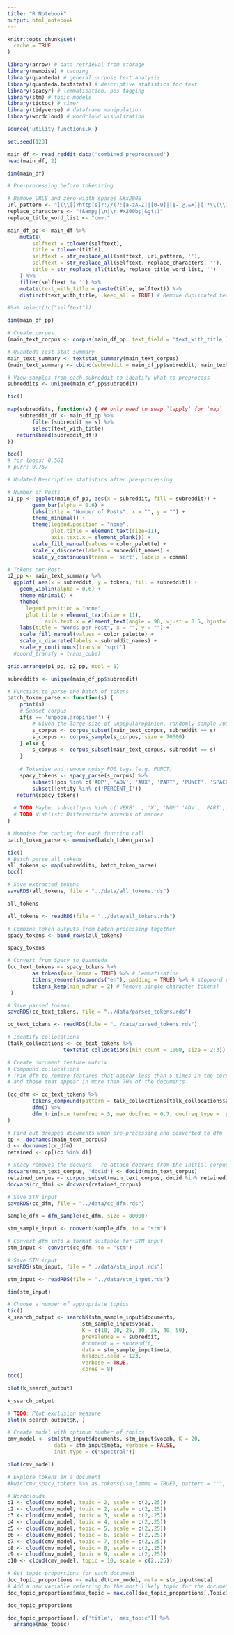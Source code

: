 ```yaml
---
title: "R Notebook"
output: html_notebook
---
```


```r
knitr::opts_chunk$set(
  cache = TRUE
)

library(arrow) # data retrieval from storage
library(memoise) # caching
library(quanteda) # general purpose text analysis
library(quanteda.textstats) # descriptive statistics for text
library(spacyr) # lemmatisation, pos tagging
library(stm) # topic models
library(tictoc) # timer
library(tidyverse) # dataframe manipulation
library(wordcloud) # wordcloud visualization

source('utility_functions.R')

set.seed(123)
```

```r
main_df <- read_reddit_data('combined_preprocessed')
head(main_df, 2)
```

```r
dim(main_df)
```


```r
# Pre-processing before tokenizing

# Remove URLS and zero-width spaces &#x200B
url_pattern <- "[(\\[]?http[s]?://(?:[a-zA-Z]|[0-9]|[$-_@.&+]|[!*\\(\\),]|(?:%[0-9a-fA-F][0-9a-fA-F]))+"
replace_characters <- "(&amp;|\n|\r|#x200b;|&gt;)"
replace_title_word_list <- "cmv:"

main_df_pp <- main_df %>%
    mutate(
        selftext = tolower(selftext),
        title = tolower(title),
        selftext = str_replace_all(selftext, url_pattern, ''), 
        selftext = str_replace_all(selftext, replace_characters, ''),
        title = str_replace_all(title, replace_title_word_list, '')
    ) %>%
    filter(selftext != '') %>% 
    mutate(text_with_title = paste(title, selftext)) %>% 
    distinct(text_with_title, .keep_all = TRUE) # Remove duplicated text with title (main_df_pp[!duplicated(main_df_pp$text_with_title),])

#%>% select(!c("selftext")) 

dim(main_df_pp)
```

```r
# Create corpus
(main_text_corpus <- corpus(main_df_pp, text_field = 'text_with_title'))
```


```r
# Quanteda Test stat summary
main_text_summary <- textstat_summary(main_text_corpus)
(main_text_summary <- cbind(subreddit = main_df_pp$subreddit, main_text_summary))
```

```r
# View samples from each subreddit to identify what to preprocess
subreddits <- unique(main_df_pp$subreddit)

tic()

map(subreddits, function(s) { ## only need to swap `lapply` for `map`
    subreddit_df <- main_df_pp %>%
        filter(subreddit == s) %>%
        select(text_with_title)
   return(head(subreddit_df))
})

toc()
# for loops: 0.561
# purr: 0.767
```

```r
# Updated Descriptive statistics after pre-processing

# Number of Posts
p1_pp <- ggplot(main_df_pp, aes(x = subreddit, fill = subreddit)) +
        geom_bar(alpha = 0.6) +
        labs(title = "Number of Posts", x = "", y = "") +
        theme_minimal() +
        theme(legend.position = "none", 
              plot.title = element_text(size=11), 
              axis.text.x = element_blank()) +
        scale_fill_manual(values = color_palette) +
        scale_x_discrete(labels = subreddit_names) +
        scale_y_continuous(trans = 'sqrt', labels = comma)

# Tokens per Post
p2_pp <- main_text_summary %>%
  ggplot( aes(x = subreddit, y = tokens, fill = subreddit)) +
    geom_violin(alpha = 0.6) +
    theme_minimal() +
    theme(
      legend.position = "none",
      plot.title = element_text(size = 11),
            axis.text.x = element_text(angle = 90, vjust = 0.5, hjust=1)) +
    labs(title = "Words per Post", x = "", y = "") +
    scale_fill_manual(values = color_palette) +
    scale_x_discrete(labels = subreddit_names) +
    scale_y_continuous(trans = 'sqrt')
  #coord_trans(y = trans_cube)
```

```r
grid.arrange(p1_pp, p2_pp, ncol = 1)
```

```r
subreddits <- unique(main_df_pp$subreddit)
```

```r
# Function to parse one batch of tokens
batch_token_parse <- function(s) {
    print(s)
    # Subset corpus
    if(s == 'unpopularopinion') {
        # Given the large size of unpopularopinion, randomly sample 70000 documents
        s_corpus <- corpus_subset(main_text_corpus, subreddit == s)
        s_corpus <- corpus_sample(s_corpus, size = 70000)
    } else {
        s_corpus <- corpus_subset(main_text_corpus, subreddit == s)
    }
  
    # Tokenise and remove noisy POS tags (e.g. PUNCT)
    spacy_tokens <- spacy_parse(s_corpus) %>% 
        subset(!pos %in% c('ADP', 'ADV', 'AUX', 'PART', 'PUNCT', 'SPACE', 'SYM', 'NUM')) %>% # lemmatization, removal of n
        subset(!entity %in% c('PERCENT_I'))
   return(spacy_tokens)
  
  # TODO Maybe: subset(!pos %in% c('VERB', , 'X', 'NUM' 'ADV', 'PART',)) %>%
  # TODO Wishlist: Differentiate adverbs of manner
}

# Memoise for caching for each function call
batch_token_parse <- memoise(batch_token_parse)

tic()
# Batch parse all tokens
all_tokens <- map(subreddits, batch_token_parse)
toc()
```


```r
# Save extracted tokens
saveRDS(all_tokens, file = "../data/all_tokens.rds")
```


```r
all_tokens
```
```r
all_tokens <- readRDS(file = "../data/all_tokens.rds")
```


```r
# Combine token outputs from batch processing together
spacy_tokens <- bind_rows(all_tokens)
```

```r
spacy_tokens
```



```r
# Convert from Spacy to Quanteda
(cc_text_tokens <- spacy_tokens %>%
        as.tokens(use_lemma = TRUE) %>% # Lemmatisation
        tokens_remove(stopwords("en"), padding = TRUE) %>% # stopword removal
        tokens_keep(min_nchar = 2) # Remove single character tokens)
 )
```


```r
# Save parsed tokens
saveRDS(cc_text_tokens, file = "../data/parsed_tokens.rds")
```

```r
cc_text_tokens <- readRDS(file = "../data/parsed_tokens.rds")
```


```r
# Identify collocations
(talk_collocations <- cc_text_tokens %>% 
                  textstat_collocations(min_count = 1000, size = 2:3))
```


```r
# Create document feature matrix
# Compound collocations
# Trim dfm to remove features that appear less than 5 times in the corpus 
# and those that appear in more than 70% of the documents

(cc_dfm <- cc_text_tokens %>%
        tokens_compound(pattern = talk_collocations[talk_collocations$z > 150]) %>%
        dfm() %>%
        dfm_trim(min_termfreq = 5, max_docfreq = 0.7, docfreq_type = 'prop')
)   
```


```r
# Find out dropped documents when pre-processing and converted to dfm
cp <- docnames(main_text_corpus)
d <- docnames(cc_dfm)
retained <- cp[(cp %in% d)]
```

```r
# Spacy removes the docvars - re-attach docvars from the initial corpus
docvars(main_text_corpus, 'docid') <- docid(main_text_corpus)
retained_corpus <- corpus_subset(main_text_corpus, docid %in% retained)
docvars(cc_dfm) <- docvars(retained_corpus)
```

```r
# Save STM input
saveRDS(cc_dfm, file = "../data/cc_dfm.rds")
```


```r
sample_dfm = dfm_sample(cc_dfm, size = 80000)
```

```r
stm_sample_input <- convert(sample_dfm, to = "stm")
```


```r
# Convert dfm into a format suitable for STM input
stm_input <- convert(cc_dfm, to = "stm")
```


```r
# Save STM input
saveRDS(stm_input, file = "../data/stm_input.rds")
```

```r
stm_input <- readRDS(file = "../data/stm_input.rds")
```

```r
dim(stm_input)
```



```r
# Choose a number of appropriate topics
tic()
k_search_output <- searchK(stm_sample_input$documents, 
                        stm_sample_input$vocab,
                        K = c(10, 20, 25, 30, 35, 40, 50), 
                        prevalence = ~ subreddit,
                        #content = ~ subreddit, 
                        data = stm_sample_input$meta,
                        heldout.seed = 123, 
                        verbose = TRUE,
                        cores = 8)
toc()
```


```r
plot(k_search_output)
```


```r
k_search_output
```

```r
# TODO: Plot exclusion measure
plot(k_search_output$K, )
```



```r
# Create model with optimum number of topics
cmv_model <- stm(stm_input$documents, stm_input$vocab, K = 20,
               data = stm_input$meta, verbose = FALSE,
               init.type = c("Spectral"))

plot(cmv_model)
```

```r
# Explore tokens in a document
#kwic(cmv_spacy_tokens %>% as.tokens(use_lemma = TRUE), pattern = "'", valuetype = "regex", window = 10)
```


```r
# Wordclouds
c1 <- cloud(cmv_model, topic = 2, scale = c(2,.25))
c2 <- cloud(cmv_model, topic = 2, scale = c(2,.25))
c3 <- cloud(cmv_model, topic = 3, scale = c(2,.25))
c4 <- cloud(cmv_model, topic = 4, scale = c(2,.25))
c5 <- cloud(cmv_model, topic = 5, scale = c(2,.25))
c6 <- cloud(cmv_model, topic = 6, scale = c(2,.25))
c7 <- cloud(cmv_model, topic = 7, scale = c(2,.25))
c8 <- cloud(cmv_model, topic = 8, scale = c(2,.25))
c9 <- cloud(cmv_model, topic = 9, scale = c(2,.25))
c10 <- cloud(cmv_model, topic = 10, scale = c(2,.25))
```
```r
# Get topic proportions for each document
doc_topic_proportions <- make.dt(cmv_model, meta = stm_input$meta)
# Add a new variable referring to the most likely topic for the document
doc_topic_proportions$max_topic = max.col(doc_topic_proportions[,Topic1:Topic5])
```

```r
doc_topic_proportions
```


```r
doc_topic_proportions[, c('title', 'max_topic')] %>%
  arrange(max_topic)
```





